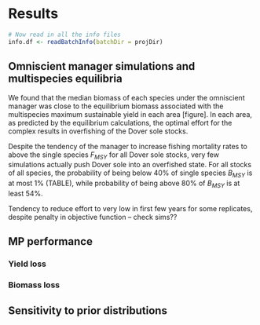 # Results

```r
# Now read in all the info files
info.df <- readBatchInfo(batchDir = projDir)


```

## Omniscient manager simulations and multispecies equilibria

We found that the median biomass of each species 
under the omniscient manager was close to the equilibrium 
biomass associated with the multispecies maximum 
sustainable yield in each area [figure]. In each area, as 
predicted by the equilibrium calculations, the optimal effort 
for the complex results in overfishing of the Dover sole
stocks.

Despite the tendency of the manager to increase fishing
mortality rates to above the single species $F_{MSY}$
for all Dover sole stocks, very few simulations actually push 
Dover sole into an overfished state. For all stocks of all 
species, the probability of being below 40% of single species
$B_{MSY}$ is at most 1% (TABLE), while probability of being
above 80% of $B_{MSY}$ is at least 54%. 

Tendency to reduce effort to very low in first few years
for some replicates, despite penalty in objective 
function -- check sims??


## MP performance


### Yield loss


### Biomass loss



## Sensitivity to prior distributions

